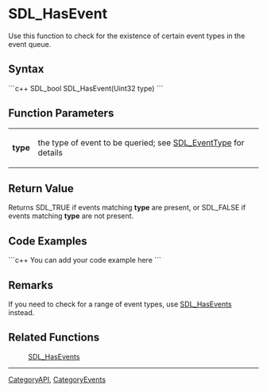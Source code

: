 <!-- pragma section-numbers off -->
<!-- pragma disable-camelcase -->

= SDL_HasEvent =
Use this function to check for the existence of certain event types in the event queue.


== Syntax ==
```c++
SDL_bool SDL_HasEvent(Uint32 type)
```

== Function Parameters ==
{|
|'''type'''
|the type of event to be queried; see [[SDL_EventType]] for details
|}

== Return Value ==
Returns SDL_TRUE if events matching '''type''' are present, or SDL_FALSE if events matching '''type''' are not present.

== Code Examples ==
```c++
You can add your code example here
```

== Remarks ==
If you need to check for a range of event types, use [[SDL_HasEvents]] instead.

== Related Functions ==
:[[SDL_HasEvents]]

----
[[CategoryAPI]], [[CategoryEvents]]
